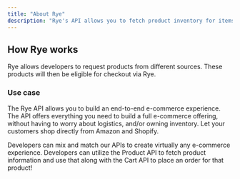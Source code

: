 ```yaml
---
title: "About Rye"
description: "Rye's API allows you to fetch product inventory for items from the largest retailers in the United States and Global Shopify Stores. However, only Amazon US and Shopify stores are supported for the time being."
---
```


## How Rye works

Rye allows developers to request products from different sources. These products will then be eligible for checkout via Rye.

### Use case

The Rye API allows you to build an end-to-end e-commerce experience. The API offers everything you need to build a full e-commerce offering, without having to worry about logistics, and/or owning inventory. Let your customers shop directly from Amazon and Shopify.

Developers can mix and match our APIs to create virtually any e-commerce experience. Developers can utilize the Product API to fetch product information and use that along with the Cart API to place an order for that product!